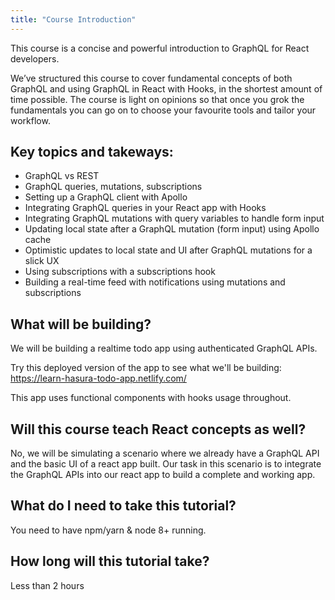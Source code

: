 ```yaml
---
title: "Course Introduction"
---
```


This course is a concise and powerful introduction to GraphQL for React developers.

We’ve structured this course to cover fundamental concepts of both GraphQL and using GraphQL in React with Hooks, in the shortest amount of time possible. The course is light on opinions so that once you grok the fundamentals you can go on to choose your favourite tools and tailor your workflow.

## Key topics and takeways:

- GraphQL vs REST
- GraphQL queries, mutations, subscriptions
- Setting up a GraphQL client with Apollo
- Integrating GraphQL queries in your React app with Hooks
- Integrating GraphQL mutations with query variables to handle form input
- Updating local state after a GraphQL mutation (form input) using Apollo cache
- Optimistic updates to local state and UI after GraphQL mutations for a slick UX
- Using subscriptions with a subscriptions hook
- Building a real-time feed with notifications using mutations and subscriptions

## What will be building?
We will be building a realtime todo app using authenticated GraphQL APIs.

Try this deployed version of the app to see what we'll be building:
https://learn-hasura-todo-app.netlify.com/

This app uses functional components with hooks usage throughout.

## Will this course teach React concepts as well?
No, we will be simulating a scenario where we already have a GraphQL API and the basic UI of a react app built. Our task in this
scenario is to integrate the GraphQL APIs into our react app to build a complete and working app.

## What do I need to take this tutorial?
You need to have npm/yarn & node 8+ running.

## How long will this tutorial take?
Less than 2 hours
